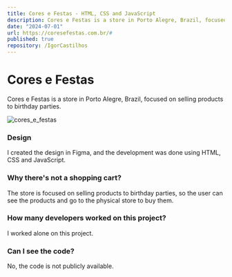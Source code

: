 ```yaml
---
title: Cores e Festas - HTML, CSS and JavaScript
description: Cores e Festas is a store in Porto Alegre, Brazil, focused on selling products to birthday parties.
date: "2024-07-01"
url: https://coresefestas.com.br/#
published: true
repository: /IgorCastilhos
---
```



# Cores e Festas

Cores e Festas is a store in Porto Alegre, Brazil, focused on selling products to birthday parties.

![cores_e_festas](https://github.com/IgorCastilhos/portfolio_blog/assets/101683017/c63215c1-17e6-416c-b344-d08d3bf4308d)

### Design

I created the design in Figma, and the development was done using HTML, CSS and JavaScript.

### Why there's not a shopping cart?

The store is focused on selling products to birthday parties, so the user can see the products and go to the physical store to buy them.

### How many developers worked on this project?

I worked alone on this project.

### Can I see the code?

No, the code is not publicly available.
